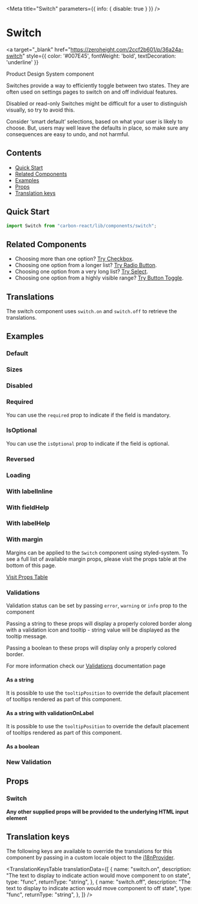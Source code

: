

<Meta title="Switch" parameters={{ info: { disable: true } }} />

# Switch

<a
  target="_blank"
  href="https://zeroheight.com/2ccf2b601/p/36a24a-switch"
  style={{ color: '#007E45', fontWeight: 'bold', textDecoration: 'underline' }}
>
  Product Design System component 
</a>

Switches provide a way to efficiently toggle between two states. They are often used on settings pages to switch on and off individual features.

Disabled or read-only Switches might be difficult for a user to distinguish visually, so try to avoid this.

Consider ‘smart default’ selections, based on what your user is likely to choose. But, users may well leave the defaults in place, so make sure any consequences are easy to undo, and not harmful.

## Contents

- [Quick Start](#quick-start)
- [Related Components](#related-components)
- [Examples](#examples)
- [Props](#props)
- [Translation keys](#translation-keys)

## Quick Start

```javascript
import Switch from "carbon-react/lib/components/switch";
```

## Related Components

- Choosing more than one option? [Try Checkbox](https://carbon.sage.com/?path=/docs/checkbox--default "Checkbox").
- Choosing one option from a longer list? [Try Radio Button](https://carbon.sage.com/?path=/docs/radiobutton--default "Radio Button").
- Choosing one option from a very long list? [Try Select](https://carbon.sage.com/?path=/docs/select--default "Select").
- Choosing one option from a highly visible range? [Try Button Toggle](https://carbon.sage.com/?path=/docs/button-toggle--default "Button Toggle").

## Translations

The switch component uses `switch.on` and `switch.off` to retrieve the translations.

## Examples

### Default

<Canvas>
  <Story story={stories.Default} name="default" />
</Canvas>

### Sizes

<Canvas>
  <Story story={stories.Sizes} name="sizes" />
</Canvas>

### Disabled

<Canvas>
  <Story story={stories.Disabled} name="disabled" />
</Canvas>

### Required

You can use the `required` prop to indicate if the field is mandatory.

<Canvas>
  <Story story={stories.Required} name="required" />
</Canvas>

### IsOptional

You can use the `isOptional` prop to indicate if the field is optional.

<Canvas>
  <Story story={stories.IsOptional} name="optional" />
</Canvas>

### Reversed

<Canvas>
  <Story story={stories.Reversed} name="reversed" />
</Canvas>

### Loading

<Canvas>
  <Story story={stories.Loading} name="loading" />
</Canvas>

### With labelInline

<Canvas>
  <Story story={stories.WithLabelInline} name="With labelInline" />
</Canvas>

### With fieldHelp

<Canvas>
  <Story story={stories.WithFieldHelp} name="with fieldHelp" />
</Canvas>

### With labelHelp

<Canvas>
  <Story story={stories.WithLabelHelp} name="with labelHelp" />
</Canvas>

### With margin

Margins can be applied to the `Switch` component using styled-system. To see a full list of available margin props,
please visit the props table at the bottom of this page.

[Visit Props Table](#props)

<Canvas>
  <Story story={stories.WithMargin} name="with margin" />
</Canvas>

### Validations

Validation status can be set by passing `error`, `warning` or `info` prop to the component

Passing a string to these props will display a properly colored border along with a validation icon and tooltip - string value will be displayed as the tooltip message.

Passing a boolean to these props will display only a properly colored border.

For more information check our [Validations](?path=/docs/documentation-validations--page "Validations") documentation page

#### As a string

<Canvas>
  <Story
    story={stories.ValidationString}
    name="single switch - string validation"
  />
</Canvas>

It is possible to use the `tooltipPosition` to override the default placement of tooltips rendered as part of this component.

<Canvas>
  <Story
    story={stories.ValidationStringTooltip}
    name="single switch - string validation - tooltipPosition overriden"
  />
</Canvas>

#### As a string with validationOnLabel

<Canvas>
  <Story
    story={stories.ValidationStringLabel}
    name="single switch - string validation - validationOnLabel"
  />
</Canvas>

It is possible to use the `tooltipPosition` to override the default placement of tooltips rendered as part of this component.

<Canvas>
  <Story
    story={stories.ValidationStringLabelTooltip}
    name="single switch - string validation - validationOnLabel - tooltipPosition overriden"
  />
</Canvas>

#### As a boolean

<Canvas>
  <Story
    story={stories.ValidationBoolean}
    name="single switch - boolean validation"
  />
</Canvas>

### New Validation

<Canvas>
  <Story
    story={stories.NewValidationString}
    name="single switch - new string validation"
  />
</Canvas>

## Props

### Switch

<StyledSystemProps of={Switch} noHeader margin />

**Any other supplied props will be provided to the underlying HTML input element**

## Translation keys

The following keys are available to override the translations for this component by passing in a custom locale object to the
[i18nProvider](https://carbon.sage.com/?path=/story/documentation-i18n--page).

<TranslationKeysTable
  translationData={[
    {
      name: "switch.on",
      description:
        "The text to display to indicate action would move component to on state",
      type: "func",
      returnType: "string",
    },
    {
      name: "switch.off",
      description:
        "The text to display to indicate action would move component to off state",
      type: "func",
      returnType: "string",
    },
  ]}
/>
